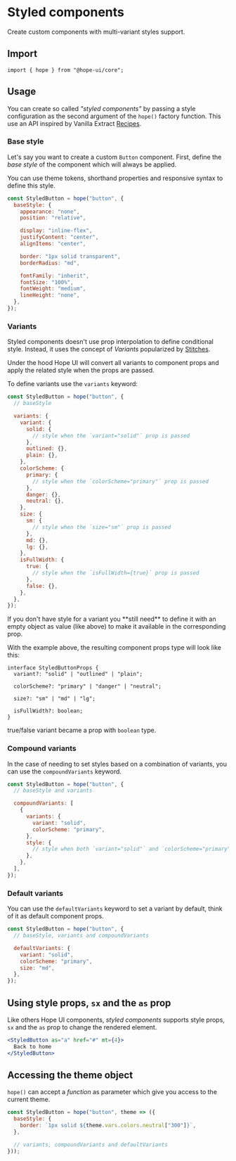 
# Styled components

Create custom components with multi-variant styles support.

## Import

```tsx
import { hope } from "@hope-ui/core";
```

## Usage

You can create so called _"styled components"_ by passing a style configuration as the second argument of the `hope()` factory function. This use an API inspired by Vanilla Extract [Recipes](https://vanilla-extract.style/documentation/packages/recipes/).

### Base style

Let's say you want to create a custom `Button` component. First, define the _base style_ of the component which will always be applied.

You can use theme tokens, shorthand properties and responsive syntax to define this style.

```jsx
const StyledButton = hope("button", {
  baseStyle: {
    appearance: "none",
    position: "relative",

    display: "inline-flex",
    justifyContent: "center",
    alignItems: "center",

    border: "1px solid transparent",
    borderRadius: "md",

    fontFamily: "inherit",
    fontSize: "100%",
    fontWeight: "medium",
    lineHeight: "none",
  },
});
```

### Variants

Styled components doesn't use prop interpolation to define conditional style. Instead, it uses the concept of _Variants_ popularized by [Stitches](https://stitches.dev/docs/variants).

Under the hood Hope UI will convert all variants to component props and apply the related style when the props are passed.

To define variants use the `variants` keyword:

```jsx
const StyledButton = hope("button", {
  // baseStyle

  variants: {
    variant: {
      solid: {
        // style when the `variant="solid"` prop is passed
      },
      outlined: {},
      plain: {},
    },
    colorScheme: {
      primary: {
        // style when the `colorScheme="primary"` prop is passed
      },
      danger: {},
      neutral: {},
    },
    size: {
      sm: {
        // style when the `size="sm"` prop is passed
      },
      md: {},
      lg: {},
    },
    isFullWidth: {
      true: {
        // style when the `isFullWidth={true}` prop is passed
      },
      false: {},
    },
  },
});
```

<Callout type="warning">
  If you don't have style for a variant you **still need** to define it with an empty object as
  value (like above) to make it available in the corresponding prop.
</Callout>

With the example above, the resulting component props type will look like this:

```tsx
interface StyledButtonProps {
  variant?: "solid" | "outlined" | "plain";

  colorScheme?: "primary" | "danger" | "neutral";

  size?: "sm" | "md" | "lg";

  isFullWidth?: boolean;
}
```

<Callout>true/false variant became a prop with&nbsp;`boolean`&nbsp;type.</Callout>

### Compound variants

In the case of needing to set styles based on a combination of variants, you can use the `compoundVariants` keyword.

```jsx
const StyledButton = hope("button", {
  // baseStyle and variants

  compoundVariants: [
    {
      variants: {
        variant: "solid",
        colorScheme: "primary",
      },
      style: {
        // style when both `variant="solid"` and `colorScheme="primary"` props are passed
      },
    },
  ],
});
```

### Default variants

You can use the `defaultVariants` keyword to set a variant by default, think of it as default component props.

```jsx
const StyledButton = hope("button", {
  // baseStyle, variants and compoundVariants

  defaultVariants: {
    variant: "solid",
    colorScheme: "primary",
    size: "md",
  },
});
```

## Using style props, `sx` and the `as` prop

Like others Hope UI components, _styled components_ supports style props, `sx` and the `as` prop to change the rendered element.

```jsx
<StyledButton as="a" href="#" mt={4}>
  Back to home
</StyledButton>
```

## Accessing the theme object

`hope()` can accept a _function_ as parameter which give you access to the current theme.

```jsx
const StyledButton = hope("button", theme => ({
  baseStyle: {
    border: `1px solid ${theme.vars.colors.neutral["300"]}`,
  },

  // variants, compoundVariants and defaultVariants
}));
```
